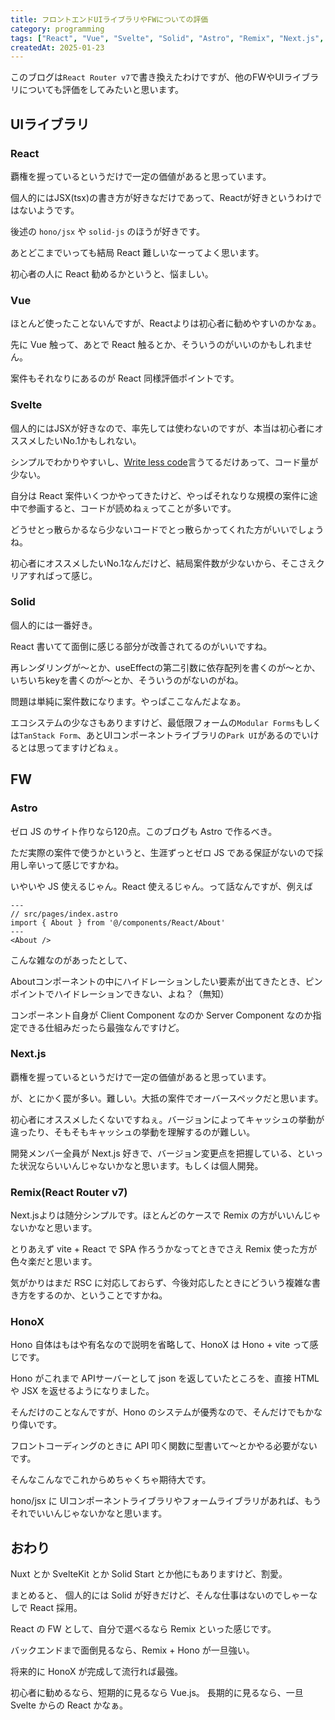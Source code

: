 ```yaml
---
title: フロントエンドUIライブラリやFWについての評価
category: programming
tags: ["React", "Vue", "Svelte", "Solid", "Astro", "Remix", "Next.js", "HonoX"]
createdAt: 2025-01-23
---
```


このブログは`React Router v7`で書き換えたわけですが、他のFWやUIライブラリについても評価をしてみたいと思います。

## UIライブラリ
### React
覇権を握っているというだけで一定の価値があると思っています。

個人的にはJSX(tsx)の書き方が好きなだけであって、Reactが好きというわけではないようです。

後述の `hono/jsx` や `solid-js` のほうが好きです。

あとどこまでいっても結局 React 難しいなーってよく思います。

初心者の人に React 勧めるかというと、悩ましい。

### Vue
ほとんど使ったことないんですが、Reactよりは初心者に勧めやすいのかなぁ。

先に Vue 触って、あとで React 触るとか、そういうのがいいのかもしれません。

案件もそれなりにあるのが React 同様評価ポイントです。

### Svelte
個人的にはJSXが好きなので、率先しては使わないのですが、本当は初心者にオススメしたいNo.1かもしれない。

シンプルでわかりやすいし、[Write less code](https://v4.svelte.jp/blog/write-less-code)言うてるだけあって、コード量が少ない。

自分は React 案件いくつかやってきたけど、やっぱそれなりな規模の案件に途中で参画すると、コードが読めねぇってことが多いです。

どうせとっ散らかるなら少ないコードでとっ散らかってくれた方がいいでしょうね。

初心者にオススメしたいNo.1なんだけど、結局案件数が少ないから、そこさえクリアすればって感じ。

### Solid
個人的には一番好き。

React 書いてて面倒に感じる部分が改善されてるのがいいですね。

再レンダリングが～とか、useEffectの第二引数に依存配列を書くのが～とか、いちいちkeyを書くのが～とか、そういうのがないのがね。

問題は単純に案件数になります。やっぱここなんだよなぁ。

エコシステムの少なさもありますけど、最低限フォームの`Modular Forms`もしくは`TanStack Form`、あとUIコンポーネントライブラリの`Park UI`があるのでいけるとは思ってますけどねぇ。

## FW
### Astro
ゼロ JS のサイト作りなら120点。このブログも Astro で作るべき。

ただ実際の案件で使うかというと、生涯ずっとゼロ JS である保証がないので採用し辛いって感じですかね。

いやいや JS 使えるじゃん。React 使えるじゃん。って話なんですが、例えば

```astro
---
// src/pages/index.astro
import { About } from '@/components/React/About'
---
<About />
```

こんな雑なのがあったとして、

Aboutコンポーネントの中にハイドレーションしたい要素が出てきたとき、ピンポイントでハイドレーションできない、よね？（無知）

コンポーネント自身が Client Component なのか Server Component なのか指定できる仕組みだったら最強なんですけど。

### Next.js
覇権を握っているというだけで一定の価値があると思っています。

が、とにかく罠が多い。難しい。大抵の案件でオーバースペックだと思います。

初心者にオススメしたくないですねぇ。バージョンによってキャッシュの挙動が違ったり、そもそもキャッシュの挙動を理解するのが難しい。

開発メンバー全員が Next.js 好きで、バージョン変更点を把握している、といった状況ならいいんじゃないかなと思います。もしくは個人開発。

### Remix(React Router v7)
Next.jsよりは随分シンプルです。ほとんどのケースで Remix の方がいいんじゃないかなと思います。

とりあえず vite + React で SPA 作ろうかなってときでさえ Remix 使った方が色々楽だと思います。

気がかりはまだ RSC に対応しておらず、今後対応したときにどういう複雑な書き方をするのか、ということですかね。

### HonoX
Hono 自体はもはや有名なので説明を省略して、HonoX は Hono + vite って感じです。

Hono がこれまで APIサーバーとして json を返していたところを、直接 HTML や JSX を返せるようになりました。

そんだけのことなんですが、Hono のシステムが優秀なので、そんだけでもかなり偉いです。

フロントコーディングのときに API 叩く関数に型書いて～とかやる必要がないです。

そんなこんなでこれからめちゃくちゃ期待大です。

hono/jsx に UIコンポーネントライブラリやフォームライブラリがあれば、もうそれでいいんじゃないかなと思います。

## おわり
Nuxt とか SvelteKit とか Solid Start とか他にもありますけど、割愛。

まとめると、
個人的には Solid が好きだけど、そんな仕事はないのでしゃーなしで React 採用。

React の FW として、自分で選べるなら Remix といった感じです。

バックエンドまで面倒見るなら、Remix + Hono が一旦強い。

将来的に HonoX が完成して流行れば最強。

初心者に勧めるなら、短期的に見るなら Vue.js。
長期的に見るなら、一旦 Svelte からの React かなぁ。
